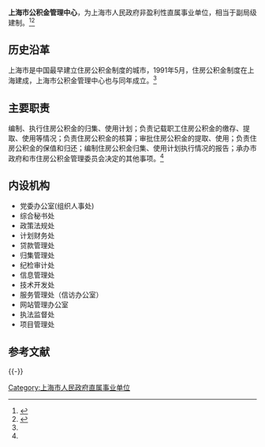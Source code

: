 {{Infobox PRCG
|机构名称=上海市公积金管理中心
|标志2=Red star.svg
|标志2说明=[[s:国务院关于国家行政机关和企业事业单位社会团体印章管理的规定|1999年规定]]：[[印章|印章]][[直径|直径]]4.2厘米，中央刊[[五角星|五角星]]，由[[上海市人民政府|上海市人民政府]]制发。
|职位1=主任
|人员1= 沈正超
|职位2=副主任
|人员2= 
|业务上级=
|组织上级=[[上海市人民政府|上海市人民政府]]
|机构类型=上海市人民政府直属事业单位
|行政级别=副地厅级
|成立时间=1991年5月
|地址1=上海市金陵东路569号17楼
|官网= [http://www.shgjj.com/ 中文：上海住房公积金网]<br/>[http://www.spfmc.com/ 英文：spfmc]
|a=
}}

'''上海市公积金管理中心'''，为上海市人民政府非盈利性直属事业单位，相当于副局级建制。<ref name="shgjj">{{cite web|url=http://www.shgjj.com/html/gjjglzx/296.html|title=上海市公积金管理中心机构职能|publisher=上海住房公积金网|date=|access-date=2013-12-18|archive-url=https://web.archive.org/web/20131219014655/http://www.shgjj.com/html/gjjglzx/296.html|archive-date=2013-12-19|dead-url=yes}}</ref><ref name="shzgh">{{cite web|url=http://www.shzgh.org/renda/cwhgb/node185/userobject1ai603.html|title=关于本市住房公积金归集使用管理情况的报告|publisher=上海市人大常委会|date=|accessdate=2013-12-18|archive-date=2016-03-04|archive-url=https://web.archive.org/web/20160304191426/http://www.shzgh.org/renda/cwhgb/node185/userobject1ai603.html|dead-url=no}}</ref>

==历史沿革==
上海市是中国最早建立住房公积金制度的城市，1991年5月，住房公积金制度在上海建成，上海市公积金管理中心也与同年成立。<ref name="shzgh"/>

==主要职责==
编制、执行住房公积金的归集、使用计划；负责记载职工住房公积金的缴存、提取、使用等情况；负责住房公积金的核算；审批住房公积金的提取、使用；负责住房公积金的保值和归还；编制住房公积金归集、使用计划执行情况的报告；承办市政府和市住房公积金管理委员会决定的其他事项。<ref name="shgjj"/>

==内设机构==
*党委办公室(组织人事处) 
*综合秘书处 
*政策法规处 
*计划财务处 
*贷款管理处 
*归集管理处 
*纪检审计处 
*信息管理处 
*技术开发处 
*服务管理处（信访办公室） 
*网站管理办公室 
*执法监督处 
*项目管理处

==参考文献==
{{Reflist}}

{{-}}
{{上海市人民政府}}

[[Category:上海市人民政府直属事业单位|Category:上海市人民政府直属事业单位]]